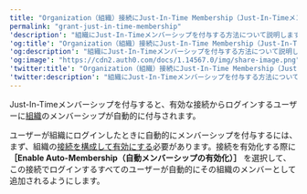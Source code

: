 ---
title: "Organization（組織）接続にJust-In-Time Membership（Just-In-Timeメンバーシップ）を付与する"
permalink: "grant-just-in-time-membership"
'description': "組織にJust-In-Timeメンバーシップを付与する方法について説明します。"
'og:title': "Organization（組織）接続にJust-In-Time Membership（Just-In-Timeメンバーシップ）を付与する"
'og:description': "組織にJust-In-Timeメンバーシップを付与する方法について説明します。"
'og:image': "https://cdn2.auth0.com/docs/1.14567.0/img/share-image.png"
'twitter:title': "Organization（組織）接続にJust-In-Time Membership（Just-In-Timeメンバーシップ）を付与する"
'twitter:description': "組織にJust-In-Timeメンバーシップを付与する方法について説明します。"
---

Just-In-Timeメンバーシップを付与すると、有効な接続からログインするユーザーに[組織](/docs/ja-jp/manage-users/organizations/organizations-overview)のメンバーシップが自動的に付与されます。

ユーザーが組織にログインしたときに自動的にメンバーシップを付与するには、まず、組織の[接続を構成して有効にする](/docs/ja-jp/manage-users/organizations/configure-organizations/enable-connections)必要があります。接続を有効化する際に **［Enable Auto-Membership（自動メンバーシップの有効化）］** を選択して、この接続でログインするすべてのユーザーが自動的にその組織のメンバーとして追加されるようにします。

